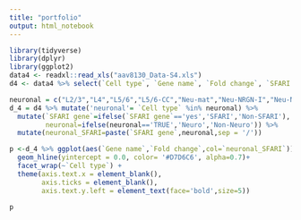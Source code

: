 ```yaml
---
title: "portfolio"
output: html_notebook
---
```

```r
library(tidyverse)
library(dplyr)
library(ggplot2)
data4 <- readxl::read_xls("aav8130_Data-S4.xls")
d4 <- data4 %>% select(`Cell type`, `Gene name`, `Fold change`, `SFARI gene`) 
```

```r
neuronal = c("L2/3","L4","L5/6","L5/6-CC","Neu-mat","Neu-NRGN-I","Neu-NRGN-II","IN-PV","IN-SST","IN-VIP","IN-SV2C" )
d_4 = d4 %>% mutate('neuronal'= `Cell type` %in% neuronal) %>% 
  mutate(`SFARI gene`=ifelse(`SFARI gene`=='yes','SFARI','Non-SFARI'),
         neuronal=ifelse(neuronal=='TRUE','Neuro','Non-Neuro')) %>%
  mutate(neuronal_SFARI=paste(`SFARI gene`,neuronal,sep = '/'))
```


```r
p <-d_4 %>% ggplot(aes(`Gene name`,`Fold change`,col=`neuronal_SFARI`)) +        geom_point(size=0.5) + 
  geom_hline(yintercept = 0.0, color= '#D7D6C6', alpha=0.7)+
  facet_wrap(~`Cell type`) + 
  theme(axis.text.x = element_blank(),
        axis.ticks = element_blank(),
        axis.text.y.left = element_text(face='bold',size=5))

p
```



